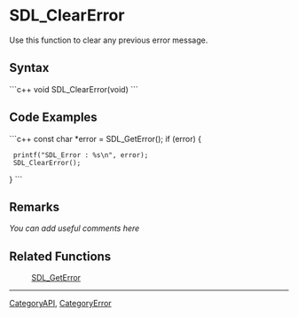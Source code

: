 <!-- pragma section-numbers off -->
<!-- pragma camelcase off -->

= SDL_ClearError =
Use this function to clear any previous error message.


== Syntax ==
```c++
void SDL_ClearError(void)
```

== Code Examples ==
```c++
const char *error = SDL_GetError();
if (error) {
  printf("SDL_Error : %s\n", error);
  SDL_ClearError();
}
```

== Remarks ==
''You can add useful comments here''

== Related Functions ==
:[[SDL_GetError]]

----
[[CategoryAPI]], [[CategoryError]]
